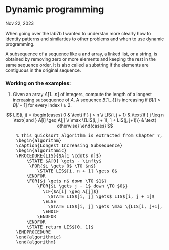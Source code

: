 <script src="https://cdn.jsdelivr.net/npm/mathjax@2.7.9/MathJax.js?config=TeX-AMS_CHTML-full"
        integrity="sha256-DViIOMYdwlM/axqoGDPeUyf0urLoHMN4QACBKyB58Uw="
        crossorigin="anonymous" referrerpolicy="no-referrer">
</script>
<script type="text/x-mathjax-config">
    MathJax.Hub.Config({
        tex2jax: {
            inlineMath: [['$','$'], ['\\(','\\)']],
            displayMath: [['$$','$$'], ['\\[','\\]']],
            processEscapes: true,
            processEnvironments: true,
        }
    });
</script>

<link rel="stylesheet" href="https://cdn.jsdelivr.net/npm/pseudocode@2.4.1/build/pseudocode.min.css">
<script src="https://cdn.jsdelivr.net/npm/pseudocode@2.4.1/build/pseudocode.min.js">
</script>

<h1 class=post>Dynamic programming</h1> 
<span class='meta'>Nov 22, 2023</span>

When going over the lab7b I wanted to understan more clearly how to identity patterns and similarties to other problems and when to use dynamic programming.

A subsequence of a sequence like a and array, a linked list, or a string, is obtained by removing zero or more elements and keeping the rest in the same sequence order. 
It is also called a substring if the elements are contiguous in the original sequence. 

### Working on the examples:

1. Given an array $A[1...n]$ of integers, compute the length of a longest increasing subsequence of $A$. A sequence $B[1...\ell]$ is increasing if $B[i] > B[i - 1]$ for every index $i \geq 2$.

$$
LIS(i, j) = \begin{cases}  0 & \text{if } j > n \\
          LIS(i, j + 1) & \text{if } j \leq n \text{ and } A[i] \geq A[j] \\
          \max \{LIS(i, j + 1), 1 + LIS(j, j+1)\} & \text{ otherwise}
  \end{cases}
$$


<pre id="lis" class="pseudocode">
    % This quicksort algorithm is extracted from Chapter 7, Introduction to Algorithms (3rd edition)
    \begin{algorithm}
    \caption{Longest Increasing Subsequence}
    \begin{algorithmic}
    \PROCEDURE{LIS}{$A[1 \cdots n]$}
        \STATE $A[0] \gets - \infty$
         \FOR{$i \gets 0$ \TO $n$}
            \STATE LIS$[i, n + 1] \gets 0$
        \ENDFOR
        \FOR{$j \gets n$ down \TO $1$}
            \FOR{$i \gets j - 1$ down \TO $0$}
              \IF{$A[i] \geq A[j]$}
                \STATE LIS$[i, j] \gets$ LIS$[i, j + 1]$
              \ELSE
                \STATE LIS$[i, j] \gets \max \{LIS[i, j+1], 1 + LIS[j, j+1]\}$
              \ENDIF
            \ENDFOR
        \ENDFOR
        \STATE return LIS$[0, 1]$
    \ENDPROCEDURE
    \end{algorithmic}
    \end{algorithm}
</pre>

<!-- Here is the code in C++ -->

<!-- ```cpp
int FastLIS(const vector<int>& A) {
    int n = A.size();
    vector<vector<int>> LISbigger(n + 1, vector<int>(n + 2, 0));

    // Base cases
    for (int i = 0; i <= n; ++i) {
        LISbigger[i][n + 1] = 0;
    }

    // Add a sentinel
    vector<int> B = A;
    B.insert(B.begin(), INT_MIN);

    for (int j = n; j >= 1; --j) {
        for (int i = 0; i <= j - 1; ++i) {
            int keep = 1 + LISbigger[j][j + 1];
            int skip = LISbigger[i][j + 1];

            if (B[i] >= B[j]) {
                LISbigger[i][j] = skip;
            } else {
                LISbigger[i][j] = max(keep, skip);
            }
        }
    }

    return LISbigger[0][1];
}
``` -->

<script>
    pseudocode.renderElement(document.getElementById("quicksort"));
</script>

<script>
    pseudocode.renderClass("pseudocode");
</script>

